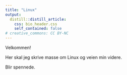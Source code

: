 ```yaml
---
title: "Linux"
output:
  distill::distill_article:
    css: bio_header.css
    self_contained: false
# creative_commons: CC BY-NC
---
```


Velkommen! 


Her skal jeg skrive masse om Linux og veien min videre. 

Blir spennede.